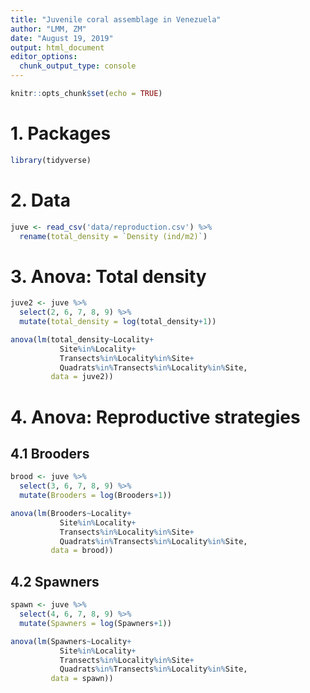 ```yaml
---
title: "Juvenile coral assemblage in Venezuela"
author: "LMM, ZM"
date: "August 19, 2019"
output: html_document
editor_options: 
  chunk_output_type: console
---
```


```r
knitr::opts_chunk$set(echo = TRUE)
```

# 1. Packages

```r
library(tidyverse)
```

# 2. Data

```r
juve <- read_csv('data/reproduction.csv') %>% 
  rename(total_density = `Density (ind/m2)`)
```

# 3. Anova: Total density

```r
juve2 <- juve %>% 
  select(2, 6, 7, 8, 9) %>% 
  mutate(total_density = log(total_density+1))
```

```r
anova(lm(total_density~Locality+
           Site%in%Locality+
           Transects%in%Locality%in%Site+
           Quadrats%in%Transects%in%Locality%in%Site, 
         data = juve2))
```

# 4. Anova: Reproductive strategies
## 4.1 Brooders

```r
brood <- juve %>% 
  select(3, 6, 7, 8, 9) %>% 
  mutate(Brooders = log(Brooders+1))
```

```r
anova(lm(Brooders~Locality+
           Site%in%Locality+
           Transects%in%Locality%in%Site+
           Quadrats%in%Transects%in%Locality%in%Site, 
         data = brood))
```

## 4.2 Spawners

```r
spawn <- juve %>% 
  select(4, 6, 7, 8, 9) %>% 
  mutate(Spawners = log(Spawners+1))
```

```r
anova(lm(Spawners~Locality+
           Site%in%Locality+
           Transects%in%Locality%in%Site+
           Quadrats%in%Transects%in%Locality%in%Site, 
         data = spawn))
```